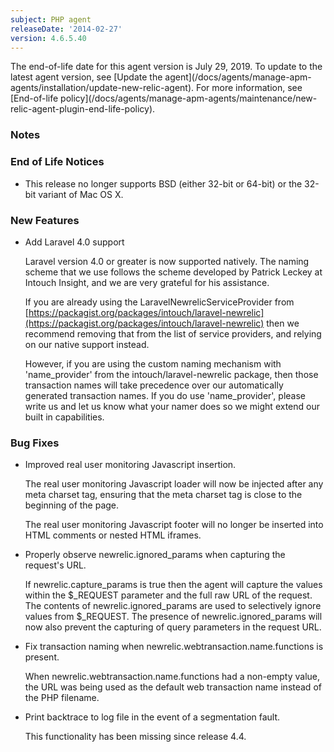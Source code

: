```yaml
---
subject: PHP agent
releaseDate: '2014-02-27'
version: 4.6.5.40
---
```


<Callout variant="important">
  The end-of-life date for this agent version is July 29, 2019. To update to the latest agent version, see [Update the agent](/docs/agents/manage-apm-agents/installation/update-new-relic-agent). For more information, see [End-of-life policy](/docs/agents/manage-apm-agents/maintenance/new-relic-agent-plugin-end-life-policy).
</Callout>

### Notes

### End of Life Notices

* This release no longer supports BSD (either 32-bit or 64-bit) or the 32-bit variant of Mac OS X.

### New Features

* Add Laravel 4.0 support

  Laravel version 4.0 or greater is now supported natively. The naming scheme that we use follows the scheme developed by Patrick Leckey at Intouch Insight, and we are very grateful for his assistance.

  If you are already using the LaravelNewrelicServiceProvider from [https://packagist.org/packages/intouch/laravel-newrelic](https://packagist.org/packages/intouch/laravel-newrelic) then we recommend removing that from the list of service providers, and relying on our native support instead.

  However, if you are using the custom naming mechanism with 'name_provider' from the intouch/laravel-newrelic package, then those transaction names will take precedence over our automatically generated transaction names. If you do use 'name_provider', please write us and let us know what your namer does so we might extend our built in capabilities.

### Bug Fixes

* Improved real user monitoring Javascript insertion.

  The real user monitoring Javascript loader will now be injected after any meta charset tag, ensuring that the meta charset tag is close to the beginning of the page.

  The real user monitoring Javascript footer will no longer be inserted into HTML comments or nested HTML iframes.
* Properly observe newrelic.ignored_params when capturing the request's URL.

  If newrelic.capture_params is true then the agent will capture the values within the $\_REQUEST parameter and the full raw URL of the request. The contents of newrelic.ignored_params are used to selectively ignore values from $\_REQUEST. The presence of newrelic.ignored_params will now also prevent the capturing of query parameters in the request URL.
* Fix transaction naming when newrelic.webtransaction.name.functions is present.

  When newrelic.webtransaction.name.functions had a non-empty value, the URL was being used as the default web transaction name instead of the PHP filename.
* Print backtrace to log file in the event of a segmentation fault.

  This functionality has been missing since release 4.4.
